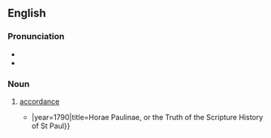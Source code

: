 ==English==

===Pronunciation===
* {{IPA|en|/əˈkɔː(ɹ)dənsi/}}
* {{audio|en|LL-Q1860 (eng)-Vealhurl-accordancy.wav|Audio (Southern England)}}

===Noun===
{{en-noun}}

# {{lb|en|obsolete|rare}} [[accordance]]
#* {{quote-book|en|author=William Paley|passage=This mention of alms and offerings certainly brings the narrative in the Acts nearer to an '''accordancy''' with the epistle {{...}}|year=1790|title=Horae Paulinae, or the Truth of the Scripture History of St Paul}}